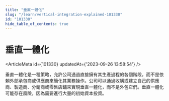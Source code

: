 ```yaml
---
title: "垂直一體化"
slug: "/learn/vertical-integration-explained-101330"
id: "101330"
hide_table_of_contents: true
---
```



# 垂直一體化

<ArticleMeta id={101330} updatedAt={'2023-09-26 13:58:54'} />
<div className='border-solid border-b border-t-0 my-4 border-[var(--ifm-color-gray-300)]' />

垂直一體化是一種策略，允許公司通過直接擁有其生產過程的各個階段，而不是依賴外部承包商或供應商來簡化其業務操作。公司可以通過收購或建立自己的供應商、製造商、分銷商或零售店鋪來實現垂直一體化，而不是外包它們。垂直一體化可能存在風險，因為需要進行大量的初始資本投資。
